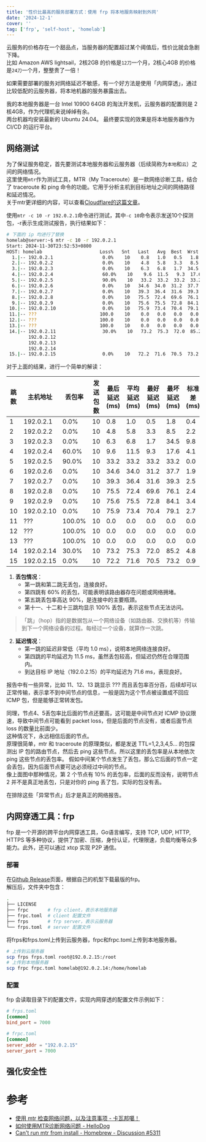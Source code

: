 ```yaml
---
title: '性价比最高的服务部署方式：使用 frp 将本地服务映射到外网'
date: '2024-12-1'
cover: ''
tag: ['frp', 'self-host', 'homelab']
---
```


云服务的价格存在一个甜品点，当服务器的配置超过某个阈值后，性价比就会急剧下降。  
比如 Amazon AWS lightsail，2核2GB 的价格是`12刀`一个月，2核心4GB 的价格是`24刀`一个月，整整贵了一倍！  

如果需要部署的服务对网络延迟不敏感，有一个好方法是使用「内网穿透」，通过比较低配的云服务器，将本地机器的服务暴露出去。  

我的本地服务器是一台 Intel 10900 64GB 的淘汰开发机，云服务器的配置则是 2核4GB，作为代理机来说绰绰有余。  
两台机器均安装最新的 Ubuntu 24.04。
最终要实现的效果是将本地服务器作为 CI/CD 的运行平台。  

## 网络测试
为了保证服务稳定，首先要测试本地服务器和云服务器（后续简称为`本地`和`云`）之间的网络情况。  
这里使用`mtr`作为测试工具，MTR（My Traceroute）是一款网络诊断工具，结合了 traceroute 和 ping 命令的功能。它用于分析主机到目标地址之间的网络路径和延迟情况。  
关于mtr更详细的内容，可以查看[Cloudflare的这篇文章](https://www.cloudflare.com/zh-cn/learning/network-layer/what-is-mtr/)。  

使用`mtr -c 10 -r 192.0.2.1`命令进行测试，其中`-c 10`命令表示发送10个探测包，-r表示生成测试报告，执行结果如下：
```bash
# 下面的 ip 均进行了替换
homelab@server:~$ mtr -c 10 -r 192.0.2.1
Start: 2024-11-30T23:52:53+0800
HOST: homelab                     Loss%   Snt   Last   Avg  Best  Wrst StDev
  1.|-- 192.0.2.1                  0.0%    10    0.8   1.0   0.5   1.8   0.4
  2.|-- 192.0.2.2                  0.0%    10    4.8   5.8   3.3   8.5   2.2
  3.|-- 192.0.2.3                  0.0%    10    6.3   6.8   1.7  34.5   9.8
  4.|-- 192.0.2.4                  60.0%    10    9.6  11.5   9.3  17.6   4.1
  5.|-- 192.0.2.5                  90.0%    10   33.2  33.2  33.2  33.2   0.0
  6.|-- 192.0.2.6                  0.0%    10   34.6  34.0  31.2  37.7   1.9
  7.|-- 192.0.2.7                  0.0%    10   39.3  36.4  31.6  39.3   2.5
  8.|-- 192.0.2.8                  0.0%    10   75.5  72.4  69.6  76.1   2.4
  9.|-- 192.0.2.9                  0.0%    10   75.6  75.5  72.8  84.1   3.4
 10.|-- 192.0.2.10                 0.0%    10   75.9  73.4  70.4  79.1   2.7
 11.|-- ???                       100.0    10    0.0   0.0   0.0   0.0   0.0
 12.|-- ???                       100.0    10    0.0   0.0   0.0   0.0   0.0
 13.|-- ???                       100.0    10    0.0   0.0   0.0   0.0   0.0
 14.|-- 192.0.2.11                 30.0%    10   73.2  75.3  72.0  85.2   4.8
        192.0.2.12                     
        192.0.2.13                     
        192.0.2.14                     
 15.|-- 192.0.2.15                 0.0%    10   72.2  71.6  70.5  73.2   0.9
```

对于上面的结果，进行一个简单的解读：

| 跳数 | 主机地址              | 丢包率 | 发送包数 | 最后延迟 (ms) | 平均延迟 (ms) | 最好延迟 (ms) | 最坏延迟 (ms) | 标准差 (ms) |
|------|---------------------|--------|----------|---------------|----------------|----------------|----------------|-------------|
| 1    | 192.0.2.1           | 0.0%   | 10       | 0.8           | 1.0            | 0.5            | 1.8            | 0.4         |
| 2    | 192.0.2.2           | 0.0%   | 10       | 4.8           | 5.8            | 3.3            | 8.5            | 2.2         |
| 3    | 192.0.2.3           | 0.0%   | 10       | 6.3           | 6.8            | 1.7            | 34.5           | 9.8         |
| 4    | 192.0.2.4           | 60.0%   | 10       | 9.6           | 11.5           | 9.3            | 17.6           | 4.1         |
| 5    | 192.0.2.5           | 90.0%   | 10       | 33.2          | 33.2           | 33.2           | 33.2           | 0.0         |
| 6    | 192.0.2.6           | 0.0%   | 10       | 34.6          | 34.0           | 31.2           | 37.7           | 1.9         |
| 7    | 192.0.2.7           | 0.0%   | 10       | 39.3          | 36.4           | 31.6           | 39.3           | 2.5         |
| 8    | 192.0.2.8           | 0.0%   | 10       | 75.5          | 72.4           | 69.6           | 76.1           | 2.4         |
| 9    | 192.0.2.9           | 0.0%   | 10       | 75.6          | 75.5           | 72.8           | 84.1           | 3.4         |
| 10   | 192.0.2.10          | 0.0%   | 10       | 75.9          | 73.4           | 70.4           | 79.1           | 2.7         |
| 11   | ???                 | 100.0% | 10       | 0.0           | 0.0            | 0.0            | 0.0            | 0.0         |
| 12   | ???                 | 100.0% | 10       | 0.0           | 0.0            | 0.0            | 0.0            | 0.0         |
| 13   | ???                 | 100.0% | 10       | 0.0           | 0.0            | 0.0            | 0.0            | 0.0         |
| 14   | 192.0.2.14          | 30.0%   | 10       | 73.2          | 75.3           | 72.0           | 85.2           | 4.8         |
| 15   | 192.0.2.15          | 0.0%   | 10       | 72.2          | 71.6           | 70.5           | 73.2           | 0.9         |

1. **丢包情况**：
   - 第一跳和第二跳无丢包，连接良好。
   - 第四跳有 60% 的丢包，可能表明该路由器存在问题或网络拥堵。
   - 第五跳丢包率高达 90%，是连接中的主要瓶颈。
   - 第十一、十二和十三跳均显示 100% 丢包，表示这些节点无法访问。

> 「跳」（hop）指的是数据包从一个网络设备（如路由器、交换机等）传输到下一个网络设备的过程。每经过一个设备，就算作一次跳。

2. **延迟情况**：
   - 第一跳的延迟非常低（平均 1.0 ms），说明本地网络连接良好。
   - 第四跳的平均延迟为 11.5 ms，虽然丢包较高，但延迟仍然在合理范围内。
   - 到达目标 IP 地址（192.0.2.15）的平均延迟为 71.6 ms，表现良好。

报告中有一些异常，比如 11、12、13 跳显示 ??? 而且丢包率百分百，后续却可以正常传输，表示拿不到中间节点的信息，一般是因为这个节点被设置成不回应 ICMP 包，但是能够正常转发包。   

同理，节点4、5丢包率比后面的节点还要高，这可能是中间节点对 ICMP 协议限速，导致中间节点可能看到 packet loss，但是后面的节点没有，或者后面节点 loss 的数量比前面少。  
这种情况下，永远相信后面的节点。  
原理很简单，mtr 和 traceroute 的原理类似，都是发送 TTL=1,2,3,4,5… 的包探测出 IP 包的路由节点，然后去 ping 这些节点。所以这里的丢包率是从本地依次 ping 这些节点的丢包率。
假如中间某个节点发生了丢包，那么它后面的节点一定会丢包，因为后面节点要可达必须经过中间的节点。  
像上面图中那种情况，第 2 个节点有 10% 的丢包率，后面的反而没有，说明节点 2 并不是真正地丢包，只是对你的 ping 丢了包，实际的包没有丢。

在排除这些「异常节点」后才是真正的网络报告。

## 内网穿透工具：frp
frp 是一个开源的跨平台内网穿透工具，Go语言编写，支持 TCP, UDP, HTTP, HTTPS 等多种协议，提供了加密、压缩，身份认证，代理限速，负载均衡等众多能力。此外，还可以通过 xtcp 实现 P2P 通信。  

### 部署
在[Github Release](https://github.com/fatedier/frp/releases)页面，根据自己的机型下载最版的frp。  
解压后，文件夹中包含：  
```bash
.
├── LICENSE
├── frpc       # frp client，表示本地服务器
├── frpc.toml  # client 配置文件
├── frps       # frp server，表示云服务器
└── frps.toml  # server 配置文件
```
将frps和frps.toml上传到云服务器，frpc和frpc.toml上传到本地服务器。  

```bash
# 上传到云服务器
scp frps frps.toml root@192.0.2.15:/root
# 上传到本地服务器
scp frpc frpc.toml homelab@192.0.2.14:/home/homelab
```

### 配置
frp 会读取目录下的配置文件，实现内网穿透的配置文件示例如下：
```toml
# frps.toml
[common]
bind_port = 7000

# frpc.toml
[common]
server_addr = "192.0.2.15"
server_port = 7000
```

## 强化安全性

# 参考
- [使用 mtr 检查网络问题，以及注意事项 - 卡瓦邦噶！](https://www.kawabangga.com/posts/4275)
- [如何使用MTR诊断网络问题 - HelloDog](https://wsgzao.github.io/post/mtr/)
- [Can't run mtr from install - Homebrew - Discussion #5311](https://github.com/orgs/Homebrew/discussions/5311)

